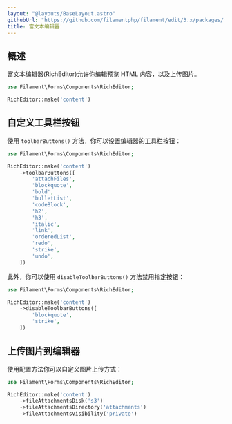 ```yaml
---
layout: "@layouts/BaseLayout.astro"
githubUrl: "https://github.com/filamentphp/filament/edit/3.x/packages/forms/docs/03-fields/10-rich-editor.md"
title: 富文本编辑器
---
```


## 概述

富文本编辑器(RichEditor)允许你编辑预览 HTML 内容，以及上传图片。

```php
use Filament\Forms\Components\RichEditor;

RichEditor::make('content')
```

<AutoScreenshot name="forms/fields/rich-editor/simple" alt="Rich editor" version="3.x" />

## 自定义工具栏按钮

使用 `toolbarButtons()` 方法，你可以设置编辑器的工具栏按钮：

```php
use Filament\Forms\Components\RichEditor;

RichEditor::make('content')
    ->toolbarButtons([
        'attachFiles',
        'blockquote',
        'bold',
        'bulletList',
        'codeBlock',
        'h2',
        'h3',
        'italic',
        'link',
        'orderedList',
        'redo',
        'strike',
        'undo',
    ])
```

此外，你可以使用 `disableToolbarButtons()` 方法禁用指定按钮：

```php
use Filament\Forms\Components\RichEditor;

RichEditor::make('content')
    ->disableToolbarButtons([
        'blockquote',
        'strike',
    ])
```

## 上传图片到编辑器

使用配置方法你可以自定义图片上传方式：

```php
use Filament\Forms\Components\RichEditor;

RichEditor::make('content')
    ->fileAttachmentsDisk('s3')
    ->fileAttachmentsDirectory('attachments')
    ->fileAttachmentsVisibility('private')
```
